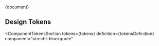 <!-- @license CC0-1.0 -->


<Meta title="CSS Component/Blockquote/README" />

<Description>{document}</Description>

## Design Tokens

<ComponentTokensSection
  tokens={tokens}
  definition={tokensDefinition}
  component="utrecht-blockquote"
></ComponentTokensSection>

